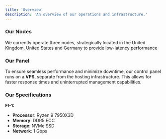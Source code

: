 ```yaml
---
title: 'Overview'
description: 'An overview of our operations and infrastructure.'
---
```


### Our Nodes  
We currently operate three nodes, strategically located in the United Kingdom, United States and Germany to provide low-latency performance

### Our Panel  
To ensure seamless performance and minimize downtime, our control panel runs on a **VPS**, separate from the hosting infrastructure. This allows for faster response times and uninterrupted management capabilities.

### Our Specifications  

**FI-1:**  
- **Processor**: Ryzen 9 7950X3D
- **Memory**: DDR5 ECC
- **Storage**: NVMe SSD
- **Network**: 1 Gbps
